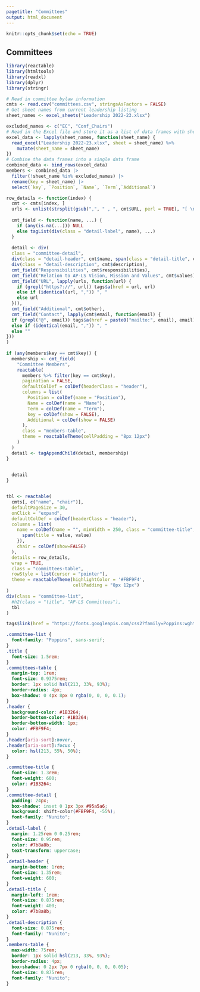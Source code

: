 ```yaml
---
pagetitle: "Committees"
output: html_document
---
```


```r
knitr::opts_chunk$set(echo = TRUE)
```

## Committees

```r
library(reactable)
library(htmltools)
library(readxl)
library(dplyr)
library(stringr)

# Read in committee bylaw information
cmts <- read.csv("committees.csv", stringsAsFactors = FALSE)
# Get sheet names from current leadership listing
sheet_names <- excel_sheets("Leadership 2022-23.xlsx")

excluded_names <- c("EC", "Conf_Chairs")
# Read in the Excel file and store it as a list of data frames with sheet names as column
excel_data <- lapply(sheet_names, function(sheet_name) {
  read_excel("Leadership 2022-23.xlsx", sheet = sheet_name) %>% 
    mutate(sheet_name = sheet_name)
})
# Combine the data frames into a single data frame
combined_data <- bind_rows(excel_data)
members <- combined_data |>
  filter(!sheet_name %in% excluded_names) |> 
  rename(key = sheet_name) |> 
  select(`key`, `Position`, `Name`, `Term`,`Additional`)

row_details <- function(index) {
  cmt <- cmts[index, ]
  urls <- unlist(strsplit(gsub(",", " , ", cmt$URL, perl = TRUE), "[ \n]"))
  
  cmt_field <- function(name, ...) {
    if (any(is.na(...))) NULL
    else tagList(div(class = "detail-label", name), ...)
  }
  
  detail <- div(
  class = "committee-detail",
  div(class = "detail-header", cmt$name, span(class = "detail-title", cmt$chair)),
  div(class = "detail-description", cmt$description),
  cmt_field("Responsibilities", cmt$responsibilities),
  cmt_field("Relation to AP-LS Vision, Mission and Values", cmt$values),
  cmt_field("URL", lapply(urls, function(url) {
    if (grepl("https?://", url)) tags$a(href = url, url)
    else if (identical(url, ",")) ", "
    else url
  })),
  cmt_field("Additional", cmt$other),
  cmt_field("Contact", lapply(cmt$email, function(email) {
  if (grepl("@", email)) tags$a(href = paste0("mailto:", email), email)
  else if (identical(email, ",")) ", "
  else ""
}))
)
  
if (any(members$key == cmt$key)) {
  membership <- cmt_field(
    "Committee Members",
    reactable(
      members %>% filter(key == cmt$key),
      pagination = FALSE,
      defaultColDef = colDef(headerClass = "header"),
      columns = list(
        Position = colDef(name = "Position"),
        Name = colDef(name = "Name"),
        Term = colDef(name = "Term"),
        key = colDef(show = FALSE),
        Additional = colDef(show = FALSE)
      ),
      class = "members-table",
      theme = reactableTheme(cellPadding = "8px 12px")
    )
  )
  detail <- tagAppendChild(detail, membership)
}

  
  detail
}


tbl <- reactable(
  cmts[, c("name", "chair")],
  defaultPageSize = 30,
  onClick = "expand",
  defaultColDef = colDef(headerClass = "header"),
  columns = list(
    name = colDef(name = "", minWidth = 250, class = "committee-title", cell = function(value) {
      span(title = value, value)
    }),
    chair = colDef(show=FALSE)
  ),
  details = row_details,
  wrap = TRUE,
  class = "committees-table",
  rowStyle = list(cursor = "pointer"),
  theme = reactableTheme(highlightColor = '#FBF9F4',
                         cellPadding = "8px 12px")
)
div(class = "committee-list",
  #h2(class = "title", "AP-LS Committees"),
  tbl
)
```

```r
tags$link(href = "https://fonts.googleapis.com/css2?family=Poppins:wght@300;400;700&display=swap", rel = "stylesheet")
```


```css
.committee-list {
  font-family: "Poppins", sans-serif;
}
.title {
  font-size: 1.5rem;
}
.committees-table {
  margin-top: 1rem;
  font-size: 0.9375rem;
  border: 1px solid hsl(213, 33%, 93%);
  border-radius: 4px;
  box-shadow: 0 4px 8px 0 rgba(0, 0, 0, 0.1);
}
.header {
  background-color: #1B3264;
  border-bottom-color: #1B3264;
  border-bottom-width: 1px;
  color: #FBF9F4;
}
.header[aria-sort]:hover,
.header[aria-sort]:focus {
  color: hsl(213, 55%, 50%);
}

.committee-title {
  font-size: 1.3rem;
  font-weight: 600;
  color: #1B3264;
}
.committee-detail {
  padding: 24px;
  box-shadow: inset 0 1px 3px #95a5a6;
  background: shift-color(#FBF9F4, -55%);
  font-family: "Nunito";
}
.detail-label {
  margin: 1.25rem 0 0.25rem;
  font-size: 0.95rem;
  color: #7b8a8b;
  text-transform: uppercase;
}
.detail-header {
  margin-bottom: 1rem;
  font-size: 1.35rem;
  font-weight: 600;
}
.detail-title {
  margin-left: 1rem;
  font-size: 0.875rem;
  font-weight: 400;
  color: #7b8a8b;
}
.detail-description {
  font-size: 0.875rem;
  font-family: "Nunito";
}
.members-table {
  max-width: 75rem;
  border: 1px solid hsl(213, 33%, 93%);
  border-radius: 4px;
  box-shadow: 0 2px 7px 0 rgba(0, 0, 0, 0.05);
  font-size: 0.875rem;
  font-family: "Nunito";
}
```
